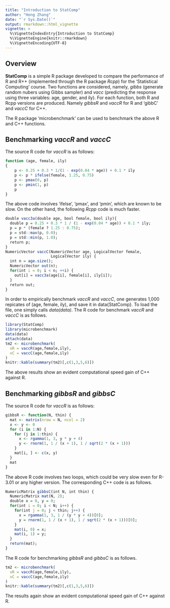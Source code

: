```yaml
---
title: "Introduction to StatComp"
author: "Hong Zhang"
date: "`r Sys.Date()`"
output: rmarkdown::html_vignette
vignette: >
  %\VignetteIndexEntry{Introduction to StatComp}
  %\VignetteEngine{knitr::rmarkdown}
  %\VignetteEncoding{UTF-8}
---
```


## Overview

__StatComp__ is a simple R package developed to compare the performance of R and R++ (implemented through the R package _Rcpp_) for the 'Statistical Computing' course. Two functions are considered, namely, _gibbs_ (generate random nubers using Gibbs sampler) and _vacc_ (predicting the response using three variables: age, gender, and ily). For each function, both R and Rcpp versions are produced. Namely _gibbsR_ and  _vaccR_ for R and 'gibbC' and _vaccC_ for C++.

The R package 'microbenchmark' can be used to benchmark the above R and C++ functions.

## Benchmarking _vaccR_ and _vaccC_

The source R code for _vaccR_ is as follows:
```r
function (age, female, ily) 
{
    p <- 0.25 + 0.3 * 1/(1 - exp(0.04 * age)) + 0.1 * ily
    p <- p * ifelse(female, 1.25, 0.75)
    p <- pmax(0, p)
    p <- pmin(1, p)
    p
}
```

The above code involves 'ifelse', 'pmax', and 'pmin', which are known to be slow. On the other hand, the following _Rcpp_ code is much faster.

```r
double vacc3a(double age, bool female, bool ily){
  double p = 0.25 + 0.3 * 1 / (1 - exp(0.04 * age)) + 0.1 * ily;
  p = p * (female ? 1.25 : 0.75);
  p = std::max(p, 0.0);
  p = std::min(p, 1.0);
  return p;
}
NumericVector vaccC(NumericVector age, LogicalVector female,
                    LogicalVector ily) {
  int n = age.size();
  NumericVector out(n);
  for(int i = 0; i < n; ++i) {
    out[i] = vacc3a(age[i], female[i], ily[i]);
  }
  return out;
}
```

In order to empirically benchmark _vaccR_ and _vaccC_, one generates 1,000 repicates of (age, female, ily), and save it in data{StatComp}. To load the file, one simply calls _data(data)_. The R code for benchmark _vaccR_ and _vaccC_ is as follows.

```r
library(StatComp)
library(microbenchmark)
data(data)
attach(data)
tm2 <- microbenchmark(
  vR = vaccR(age,female,ily),
  vC = vaccC(age,female,ily)
)
knitr::kable(summary(tm2)[,c(1,3,5,6)])
```

The above results show an evident computational speed gain of C++ against R.


## Benchmarking _gibbsR_ and _gibbsC_

The source R code for _vaccR_ is as follows:
```r
gibbsR <- function(N, thin) {
  mat <- matrix(nrow = N, ncol = 2)
  x <- y <- 0
  for (i in 1:N) {
    for (j in 1:thin) {
      x <- rgamma(1, 3, y * y + 4)
      y <- rnorm(1, 1 / (x + 1), 1 / sqrt(2 * (x + 1)))
    }
    mat[i, ] <- c(x, y)
  }
  mat
}
```

The above R code involves two loops, which could be very slow even for R-3.01 or any higher version. The corresponding C++ code is as follows.

```r
NumericMatrix gibbsC(int N, int thin) {
  NumericMatrix mat(N, 2);
  double x = 0, y = 0;
  for(int i = 0; i < N; i++) {
    for(int j = 0; j < thin; j++) {
      x = rgamma(1, 3, 1 / (y * y + 4))[0];
      y = rnorm(1, 1 / (x + 1), 1 / sqrt(2 * (x + 1)))[0];
    }
    mat(i, 0) = x;
    mat(i, 1) = y;
  }
  return(mat);
}
```

The R code for benchmarking _gibbsR_ and _gibbsC_ is as follows.

```r
tm2 <- microbenchmark(
  vR = vaccR(age,female,ily),
  vC = vaccC(age,female,ily)
)
knitr::kable(summary(tm2)[,c(1,3,5,6)])
```

The results again show an evident computational speed gain of C++ against R.

